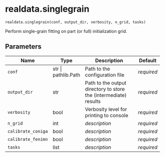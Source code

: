 # realdata.singlegrain { #laueotx.realdata.singlegrain }

`realdata.singlegrain(conf, output_dir, verbosity, n_grid, tasks)`

Perform single-grain fitting on part (or full) initialization grid.

## Parameters

| Name               | Type                | Description                                                      | Default    |
|--------------------|---------------------|------------------------------------------------------------------|------------|
| `conf`             | str \| pathlib.Path | Path to the configuration file                                   | _required_ |
| `output_dir`       | str                 | Path to the output directory to store the (intermediate) results | _required_ |
| `verbosity`        | bool                | Verbosity level for printing to console                          | _required_ |
| `n_grid`           | int                 | _description_                                                    | _required_ |
| `calibrate_coniga` | bool                | _description_                                                    | _required_ |
| `calibrate_fenimn` | bool                | _description_                                                    | _required_ |
| `tasks`            | list                | _description_                                                    | _required_ |